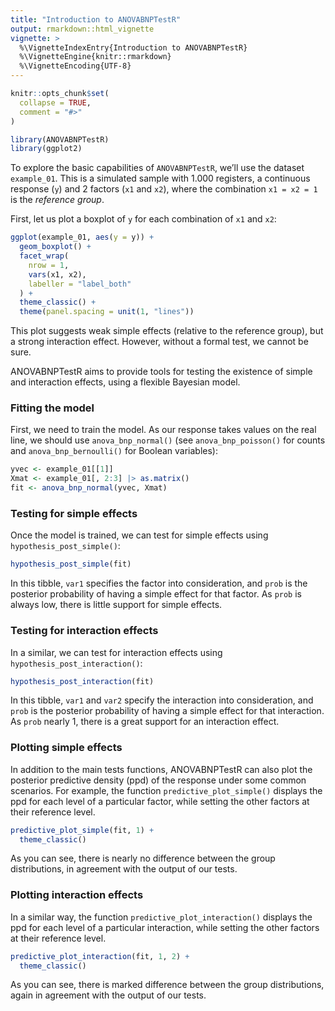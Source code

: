 ```yaml
---
title: "Introduction to ANOVABNPTestR"
output: rmarkdown::html_vignette
vignette: >
  %\VignetteIndexEntry{Introduction to ANOVABNPTestR}
  %\VignetteEngine{knitr::rmarkdown}
  %\VignetteEncoding{UTF-8}
---
```


```r
knitr::opts_chunk$set(
  collapse = TRUE,
  comment = "#>"
)
```


```r
library(ANOVABNPTestR)
library(ggplot2)
```

To explore the basic capabilities of `ANOVABNPTestR`, we'll use the dataset 
`example_01`. This is a simulated sample with 1.000 registers, a continuous
response (`y`) and 2 factors (`x1` and `x2`), where the combination
`x1 = x2 = 1` is the *reference group*.

First, let us plot a boxplot of `y` for each combination of `x1` and `x2`:

```r
ggplot(example_01, aes(y = y)) + 
  geom_boxplot() +
  facet_wrap(
    nrow = 1,
    vars(x1, x2), 
    labeller = "label_both"
  ) +
  theme_classic() + 
  theme(panel.spacing = unit(1, "lines"))
```

This plot suggests weak simple effects (relative to the reference group), but a 
strong interaction effect. However, without a formal test, we cannot be sure. 

ANOVABNPTestR aims to provide tools for testing the existence of simple and 
interaction effects, using a flexible Bayesian model.

### Fitting the model

First, we need to train the model. As our response takes values on the real 
line, we should use `anova_bnp_normal()` (see `anova_bnp_poisson()` for 
counts and `anova_bnp_bernoulli()` for Boolean variables):
```r
yvec <- example_01[[1]]
Xmat <- example_01[, 2:3] |> as.matrix()
fit <- anova_bnp_normal(yvec, Xmat)
```

### Testing for simple effects

Once the model is trained, we can test for simple effects using 
`hypothesis_post_simple()`:
```r
hypothesis_post_simple(fit)
```
In this tibble, `var1` specifies the factor into consideration, and `prob` 
is the posterior probability of having a simple effect for that factor. As 
`prob` is always low, there is little support for simple effects.

### Testing for interaction effects

In a similar, we can test for interaction effects using 
`hypothesis_post_interaction()`:
```r
hypothesis_post_interaction(fit)
```
In this tibble, `var1` and `var2` specify the interaction into consideration, 
and `prob` is the posterior probability of having a simple effect for that
interaction. As `prob` nearly 1, there is a great support for an 
interaction effect.

### Plotting simple effects

In addition to the main tests functions, ANOVABNPTestR can also plot the 
posterior predictive density (ppd) of the response under some common scenarios. 
For example, the function `predictive_plot_simple()` displays the ppd for each 
level of a particular factor, while setting the other factors at their 
reference level.

```r
predictive_plot_simple(fit, 1) +
  theme_classic()
```

As you can see, there is nearly no difference between the group distributions, 
in agreement with the output of our tests.

### Plotting interaction effects

In a similar way, the function `predictive_plot_interaction()` displays the ppd 
for each level of a particular interaction, while setting the other factors at 
their reference level.

```r
predictive_plot_interaction(fit, 1, 2) +
  theme_classic()
```

As you can see, there is marked difference between the group distributions, 
again in agreement with the output of our tests.
